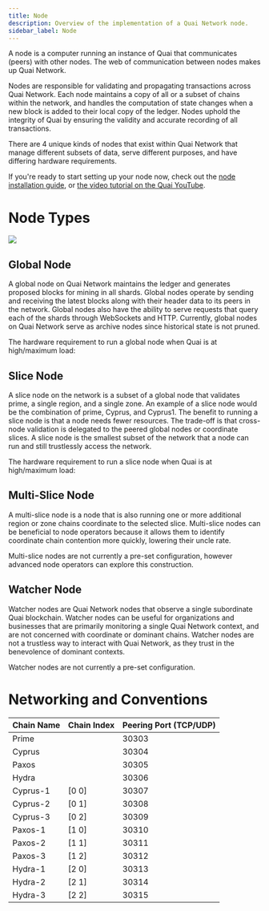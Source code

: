 ```yaml
---
title: Node
description: Overview of the implementation of a Quai Network node.
sidebar_label: Node
---
```


A node is a computer running an instance of Quai that communicates (peers) with other nodes. The web of communication between nodes makes up Quai Network.

Nodes are responsible for validating and propagating transactions across Quai Network. Each node maintains a copy of all or a subset of chains within the network, and handles the computation of state changes when a new block is added to their local copy of the ledger. Nodes uphold the integrity of Quai by ensuring the validity and accurate recording of all transactions.

There are 4 unique kinds of nodes that exist within Quai Network that manage different subsets of data, serve different purposes, and have differing hardware requirements.

If you're ready to start setting up your node now, check out the [node installation guide](/guides/client/node), or [the video tutorial on the Quai YouTube](https://www.youtube.com/watch?v=eKk8b5-7TMk).

# Node Types

<Frame>
	<img src='/images/GlobalvSliceNode.png' />
</Frame>

## Global Node

A global node on Quai Network maintains the ledger and generates proposed blocks for mining in all shards. Global nodes operate by sending and receiving the latest blocks along with their header data to its peers in the network. Global nodes also have the ability to serve requests that query each of the shards through WebSockets and HTTP. Currently, global nodes on Quai Network serve as archive nodes since historical state is not pruned.

The hardware requirement to run a global node when Quai is at high/maximum load:

<CardGroup cols={2}>
	<Card
		icon='microchip'
		title='Fast CPU with 16+ cores'
	/>
	<Card
		icon='usb-drive'
		title='64GB+ RAM'
	/>
	<Card
		icon='server'
		title='Fast SSD with at least 3TB free space'
	/>
	<Card
		icon='signal-stream'
		title='10+ MBit/sec download Internet service'
	/>
</CardGroup>

## Slice Node

A slice node on the network is a subset of a global node that validates prime, a single region, and a single zone. An example of a slice node would be the combination of prime, Cyprus, and Cyprus1. The benefit to running a slice node is that a node needs fewer resources. The trade-off is that cross-node validation is delegated to the peered global nodes or coordinate slices. A slice node is the smallest subset of the network that a node can run and still trustlessly access the network.

The hardware requirement to run a slice node when Quai is at high/maximum load:

<CardGroup cols={2}>
	<Card
		icon='microchip'
		title='Fast CPU with 8+ cores'
	/>
	<Card
		icon='usb-drive'
		title='24GB+ RAM'
	/>
	<Card
		icon='server'
		title='Fast SSD with at least 1TB free space'
	/>
	<Card
		icon='signal-stream'
		title='10+ MBit/sec download Internet service'
	/>
</CardGroup>

## Multi-Slice Node

A multi-slice node is a node that is also running one or more additional region or zone chains coordinate to the selected slice. Multi-slice nodes can be beneficial to node operators because it allows them to identify coordinate chain contention more quickly, lowering their uncle rate.

Multi-slice nodes are not currently a pre-set configuration, however advanced node operators can explore this construction.

## Watcher Node

Watcher nodes are Quai Network nodes that observe a single subordinate Quai blockchain. Watcher nodes can be useful for organizations and businesses that are primarily monitoring a single Quai Network context, and are not concerned with coordinate or dominant chains. Watcher nodes are not a trustless way to interact with Quai Network, as they trust in the benevolence of dominant contexts.

Watcher nodes are not currently a pre-set configuration.

# Networking and Conventions

| Chain Name | Chain Index | Peering Port (TCP/UDP) |
| ---------- | ----------- | ---------------------- |
| Prime      |             | 30303                  |
| Cyprus     |             | 30304                  |
| Paxos      |             | 30305                  |
| Hydra      |             | 30306                  |
| Cyprus-1   | [0 0]       | 30307                  |
| Cyprus-2   | [0 1]       | 30308                  |
| Cyprus-3   | [0 2]       | 30309                  |
| Paxos-1    | [1 0]       | 30310                  |
| Paxos-2    | [1 1]       | 30311                  |
| Paxos-3    | [1 2]       | 30312                  |
| Hydra-1    | [2 0]       | 30313                  |
| Hydra-2    | [2 1]       | 30314                  |
| Hydra-3    | [2 2]       | 30315                  |
